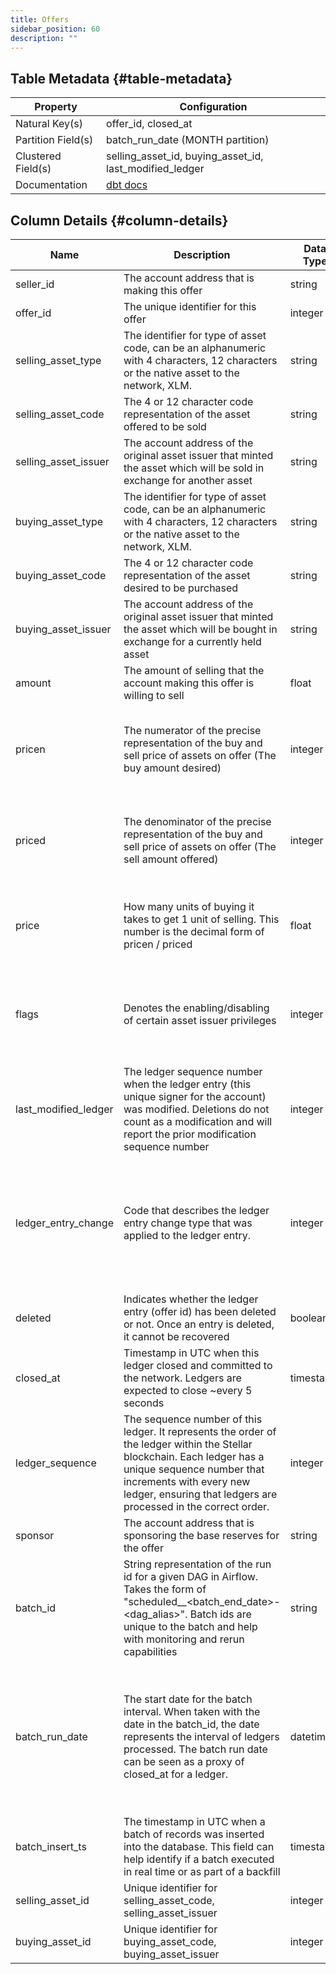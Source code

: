 ```yaml
---
title: Offers
sidebar_position: 60
description: ""
---
```


<div className="scoped-data-dictionary-table">

## Table Metadata {#table-metadata}

| Property | Configuration |
| --- | --- |
| Natural Key(s) | offer_id, closed_at |
| Partition Field(s) | batch_run_date (MONTH partition) |
| Clustered Field(s) | selling_asset_id, buying_asset_id, last_modified_ledger |
| Documentation | [dbt docs](http://www.stellar-dbt-docs.com/#!/source/source.stellar_dbt_public.crypto_stellar.offers) |

## Column Details {#column-details}

| Name | Description | Data Type | Domain Values | Required? | Notes |
| --- | --- | --- | --- | --- | --- |
| seller_id | The account address that is making this offer | string |  | Yes |  |
| offer_id | The unique identifier for this offer | integer |  | Yes |  |
| selling_asset_type | The identifier for type of asset code, can be an alphanumeric with 4 characters, 12 characters or the native asset to the network, XLM. | string | <ul><li>credit_alphanum4</li><li>credit_alphanum12</li><li>native</li></ul> | Yes |  |
| selling_asset_code | The 4 or 12 character code representation of the asset offered to be sold | string |  | No |  |
| selling_asset_issuer | The account address of the original asset issuer that minted the asset which will be sold in exchange for another asset | string |  | No |  |
| buying_asset_type | The identifier for type of asset code, can be an alphanumeric with 4 characters, 12 characters or the native asset to the network, XLM. | string | <ul><li>credit_alphanum4</li><li>credit_alphanum12</li><li>native</li></ul> | Yes |  |
| buying_asset_code | The 4 or 12 character code representation of the asset desired to be purchased | string |  | No |  |
| buying_asset_issuer | The account address of the original asset issuer that minted the asset which will be bought in exchange for a currently held asset | string |  | No |  |
| amount | The amount of selling that the account making this offer is willing to sell | float |  | Yes |  |
| pricen | The numerator of the precise representation of the buy and sell price of assets on offer (The buy amount desired) | integer |  | Yes | If an offer wants to sell 10 XLM in exchange for 1 USD, the numerator will be 1. |
| priced | The denominator of the precise representation of the buy and sell price of assets on offer (The sell amount offered) | integer |  | Yes | If an offer wants to sell 10 XLM in exchange for 1 USD, the denominator will be 10. |
| price | How many units of buying it takes to get 1 unit of selling. This number is the decimal form of pricen / priced | float |  | Yes | If an offer wants to sell 10 XLM in exchange for 1 USD, the price will be 0.1 |
| flags | Denotes the enabling/disabling of certain asset issuer privileges | integer | <ul><li>0 - None, Default</li><li>1 - Passive (offer with this flag will not act on and take a reverse offer of equal price)</li></ul> | Yes |  |
| last_modified_ledger | The ledger sequence number when the ledger entry (this unique signer for the account) was modified. Deletions do not count as a modification and will report the prior modification sequence number | integer |  | Yes |  |
| ledger_entry_change | Code that describes the ledger entry change type that was applied to the ledger entry. | integer | <ul><li>0 - Ledger Entry Created</li><li>1 - Ledger Entry Updated</li><li>2 - Ledger Entry Deleted</li><li>3 - Ledger Entry State (value of the entry)</li></ul> | Yes | Valid entry change types are 0, 1, and 2 for ledger entries of type `offers`. |
| deleted | Indicates whether the ledger entry (offer id) has been deleted or not. Once an entry is deleted, it cannot be recovered | boolean |  | Yes |  |
| closed_at | Timestamp in UTC when this ledger closed and committed to the network. Ledgers are expected to close ~every 5 seconds | timestamp |  | Yes |  |
| ledger_sequence | The sequence number of this ledger. It represents the order of the ledger within the Stellar blockchain. Each ledger has a unique sequence number that increments with every new ledger, ensuring that ledgers are processed in the correct order. | integer |  | Yes |  |
| sponsor | The account address that is sponsoring the base reserves for the offer | string |  | No |  |
| batch_id | String representation of the run id for a given DAG in Airflow. Takes the form of "scheduled\_\_\<batch_end_date>-\<dag_alias>". Batch ids are unique to the batch and help with monitoring and rerun capabilities | string |  | Yes |  |
| batch_run_date | The start date for the batch interval. When taken with the date in the batch_id, the date represents the interval of ledgers processed. The batch run date can be seen as a proxy of closed_at for a ledger. | datetime |  | Yes | The table is partitioned on batch_run_date. It is recommended to always include the batch_run_date in the filter if possible to help reduce query cost. |
| batch_insert_ts | The timestamp in UTC when a batch of records was inserted into the database. This field can help identify if a batch executed in real time or as part of a backfill | timestamp |  | Yes |  |
| selling_asset_id | Unique identifier for selling_asset_code, selling_asset_issuer | integer |  | No |  |
| buying_asset_id | Unique identifier for buying_asset_code, buying_asset_issuer | integer |  | No |  |

</div>
